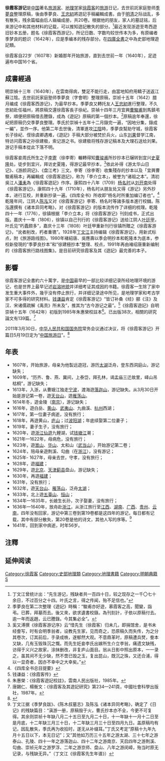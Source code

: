 '''徐霞客游记'''是[[中国|中国]]著名[[旅行者|旅游家]]、[[地理学|地理学]]家[[徐霞客|徐霞客]]的[[旅游|旅游]]日记，去世前託家庭塾师[[季夢良|季夢良]]整理原稿，後由季夢良、[[王忠紉|王忠紉]]將遊記手稿編輯成書。由于[[明朝|明]][[清朝|清]]之际战乱，多有散失，残余篇幅由后人辑编成册，共20卷。根据他的朋友，家人的墓誌铭，后来游记中和其他材料的记载，可以推知遊記散失的部分。<ref>丁文江曾统计出：“先生游记，残缺者共一百四十日，较之现存之一千〇七十余日，不过百分之十四。叶氏之言，得之传闻，殆不足信也。”</ref>最近发现浙遊至粤西遊旧钞本五册，题名《徐霞客西游记》，所记日数、字数均较世传本为多，有原编者季梦良的题识（1642年），应是季编本的残存部分。在[[四庫全書|四庫全書]]之中為史部地理遊記類。

徐霞客自22岁（1607年）新婚那年开始旅游，直到去世前一年（1640年），足迹遍布中国16个省。

== 成書經過 ==
明崇禎十三年（1640年），在雲南得病，雙足不能行走，由當地知府用轎子送返江蘇江陰。去世前託家庭塾师季夢良（字會明）整理原稿，崇祯十五年（1642）腊月编成《徐霞客西游记》，为最早抄本。季夢良又轉托友人[[王忠紉|王忠紉]]進行整理，不久忠紉赴任福州，將原稿交還徐霞客長子徐屺。崇禎十四年三月宜興[[曹駿甫|曹駿甫]]到馬鎮弔祭，順便把原稿借去謄錄，成為《遊記》原稿的第一個抄本。<ref>季夢良在第二次整理《遊記》時稱：“駿甫亦好遊，慕霞客之高，聞變，詣弔。已葬，拜墓而去。後又來，欲求遺書校錄。為刊刻計，子依以原稿付去。逾一年而返趙，云已謄錄。今其集必全”。</ref>原稿逾年奉還，徐屺把原稿仍交季夢良整理。季氏於崇禎十五年十二月錄完一遍，“因地分集，錄成一編”，並作一序。他第二年去世後，清軍進攻[[江陰|江陰]]時，季夢良幫助守城，徐霞客长子徐屺、侄徐虞卿遇难，《遊記》手稿大部分被焚於兵火，山东[[刘果|刘果]]督学江南，特访问霞客之孙徐建极，索记游之书。徐建极将残存游记稿本及大理石送给刘果。游记手稿本從此下落不明。

徐霞客妾周氏所生之子[[李寄|李寄]]（徐李寄）輾轉得知[[曹骏甫|曹骏甫]]所抄抄本已辗转到宜兴[[史夏隆|史夏隆]]处。徒步到宜兴，拜访史夏隆，得游记最早抄本，<ref>奚又溥撰《徐霞客游记序》云“惜先生（徐霞客）归未几，即捐馆舍，是书未经誊写，时有会明季翁者，设教先生家，见而奇之，恐原稿久而失传，为之分其卷次，订其前后，手录成帙，遂郁然大观。不意鼎革时，原稿遭兵燹，誊本又缺，几有玉毁珠沉之慨。而先生妊妾李氏出嫁所生介立李翁，痛遗文缺残，访得于义兴之故家，涂抹删改，非复庐山面目。翁从日影中照出原本，一一录之，虽其间不无少缺，然不啻已毁之玉，复出昆山，既沉之珠，又还合浦，得以一显奇者，因亦不幸中之大幸矣。” </ref>依此补得《游太华山日记》、《游颜洞记》、《盘江考》三文。李寄（徐李寄）收集殘存的抄本以及「宜興曹駿甫稿本」再編輯成《徐霞客遊記》，称为「李介立本」，被誉为“诸祖之本”。清初吳江人[[潘耒|潘耒]]為《徐霞客遊記》作序。康熙四十八年（1709）[[杨名时|杨名时]]从[[刘开南|刘开南]]处得《徐霞客游记》，康熙四十九年（1710年），杨名时从朋友处又得《游记》另外抄本，进行互校，并重新抄录一遍。《四库全书》所收即“杨名时所重加编订者也”。<ref>《四库全书总目提要》</ref>乾隆年间，江阴人[[陈泓|陈泓]]又对《徐霞客游记》李寄、杨名时等諸多版本進行校雠。陈泓還撰有《诸本异同考略》，对《徐霞客游记》的版本流传作了详细的梳理。乾隆四十一年（1776），徐镇根据「李介立本」将《徐霞客游记》刊刻成书，正式出版。嘉庆十一年（1806），徐镇以自己刊行的《徐霞客游记》送给江阴人[[叶廷甲|叶廷甲]]，叶氏见“朽蠹颇多”，嘉庆十三年（1808）叶廷甲重新刊行徐镇所贈之《徐霞客游记》，“讹者削改，朽者重镌”。1928年[[丁文江|丁文江]]主持编辑《徐霞客游记》，用新式标点，附《旅游路线图》。1980年褚紹唐、吳應壽以季会明抄本和乾隆本为底本，参校新發現的“季夢良抄本”和“徐建極抄本”整理、校点，1991年再由褚绍唐重新编制的《徐霞客旅行路线图集》。是目前研究徐霞客及其《遊記》最完善的本子。

== 影響 ==
徐霞客游记全書約六十萬字，是[[中国|中国]]最早的一部比较详细记录所经地理环境的游记，也是世界上最早记述[[喀斯特地形|岩溶地貌]]并详细考证其成因的书籍。徐霞客一生除了家中发生重大事件外，幾乎没有停止旅行，并详细记录途中所见，是地理学家和考古学家不可多得的研究材料。[[钱谦益|钱谦益]]肯定《徐霞客游记》“皆订补桑《经》郦《注》及汉、宋诸儒疏解《禹贡》所未及”，推其为“古今游记之最”。<ref>钱谦益：《徐霞客传》</ref>《徐霞客遊記》自明崇禎十五年（1642年）初版到1985年朱惠榮校註本<ref>朱惠榮：《徐霞客遊記校註》，雲南人民出版社，1985年。</ref>。已出版38次，相關的研究論文有139篇。<ref>唐錫仁、楊衡文：《徐霞客及其遊記研究》第234—241頁，中國社會科學出版社，1987年。</ref>

2011年3月30日，[[中华人民共和国国务院|中华人民共和国国务院]]常务会议通过决议，将《徐霞客游记》开篇日5月19日定为“[[中国旅游日|中国旅游日]]”。<ref>{{Cite web |url=http://news.xinhuanet.com/travel/2011-03/31/c_121251872.htm |title="中国旅游日"定为5月19日 为《徐霞客游记》开篇日 |access-date=2011-04-02 |archive-date=2013-09-19 |archive-url=https://web.archive.org/web/20130919014813/http://news.xinhuanet.com/travel/2011-03/31/c_121251872.htm |dead-url=no }}</ref>

==年表==
*1607年，开始旅游，母亲为他製远遊冠，游历[[太湖|太湖]]泛舟，登东西洞庭山，游记缺失；
*1609年，“历齐、鲁、燕、冀间，上泰岱，拜孔林，谒孟庙三迁故里，峄山吊枯桐”，游记缺失；
*1613年，入浙，从曹娥江独走[[宁波|宁波]]，渡海遊[[落迦山|落迦山]]，游记缺失。从3月30日开始是游记第一卷，遊[[天台山_(浙江)|天台山]]，遊[[雁荡山|雁荡山]]。
*1614年冬，遊金陵（[[南京|南京]]），游记缺失；
*1616年，遊白岳、[[黄山|黄山]]、[[武夷山|武夷山]]、九曲溪、[[杭州|杭州]]西湖；
*1617年，第一位妻子病逝，没有旅行；
*1618年，再遊黄山，[[庐山|庐山]]；过[[波阳湖|波阳湖]]；年底续娶第二位妻子；
*1619年，妻子生子，没有旅行；
*1620年，遊[[浙江|浙江]][[仙遊|仙遊]]九鲤湖，试[[钱塘江|钱塘江]]潮；
*1621年—1622年，母病危，没有旅行；
*1623年，遊[[嵩山|嵩山]]、[[华山|华山]]、太和山（[[武当山|武当山]]），开始游记第二卷；
*1624年，陪母亲遊荆溪、勾曲（在[[浙江|浙江]]），没有游记；
*1625年- 1627年，母亲去世，守孝，没有旅行；
*1628年，遊[[福建|福建]]；
*1629年，遊[[北京|北京]]、[[天津|天津]][[蓟县|蓟县]]盘山，游记缺失；
*1630年，再遊[[福建|福建]]；
*1631年，没有旅行；
*1632年，遊[[天台山_(浙江)|天台山]]、[[雁荡山|雁荡山]]，泛舟[[太湖|太湖]]；
*1633年，北上遊[[五臺山|五臺山]]、[[恒山|恒山]]；
*1634年—1635年，长媳生长孙，次子娶妻，没有旅行；
*1636年—1640年，放舟赴[[浙江|浙江]]，从浙江旅行至[[江西|江西]]、[[湖南|湖南]]、[[广西|广西]]、[[贵州|贵州]]、[[云南|云南]]，四年没有回家，游记中第三卷到第19卷都是这四年的游记，每日都有记载，其中有部分散失，第20卷是他的诗文，其他人写的序等。<ref>丁文江据《季梦良跋》、《陈木叔墓志》及陈泓《诸本异同考略》，确定了《日记》的残缺篇目：“滇游一册，原稿毁于火，曹氏抄本亦不全，今更不可复得。其余则崇祯十年缺八月二十五日至九月二十日，十一年缺十一月十二日至是月底，十二年缺三月三十日，十二年缺三月三十日至四月九日。盖原稿均有记，因乱散失，季氏再为收拾时，遂无从补缀耳。”丁氏又考定“原稿十九年九月十五日以下，本无日记”；又“其他如万历三十五年之游太湖、三十七年之游泰山、孔陵、四十一年之游落迦山、四十二年之游南京、天启四年之游荆溪、勾曲、崇祯元年之游罗浮、二年之游京师、盘山、八年之游闵嶂，殆当时原无记录，与残缺无异。”（丁文江《徐霞客先生年谱》）</ref>
*1641年，回到家中病逝，时年56岁。

==注釋==
{{reflist}}

== 延伸阅读 ==
{{Wikisource further reading}}

[[Category:徐霞客|Category:徐霞客]]
[[Category:史部地理類|Category:史部地理類]]
[[Category:地理書籍|Category:地理書籍]]
[[Category:明朝典籍|Category:明朝典籍]]
[[Category:17世紀書籍|S]]